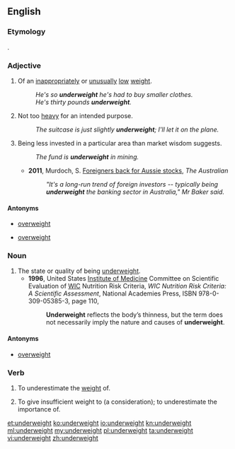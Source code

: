 ==English==

===Etymology===
{{prefix|under|weight|lang=en}}.

===Adjective===
{{en-adj}}

#Of an [[inappropriate]]ly or [[unusual]]ly [[low]] [[weight]].
#:''He's so '''underweight''' he's had to buy smaller clothes.''
#:''He's thirty pounds '''underweight'''.''
#Not too [[heavy]] for an intended purpose.
#:''The suitcase is just slightly '''underweight'''; I'll let it on the plane.''
# {{context|finance|lang=en}} Being less invested in a particular area than market wisdom suggests.
#:''The fund is '''underweight''' in mining.''
#* '''2011''', Murdoch, S. [http://m.theaustralian.com.au/AustralianFinancialMarkets/pg/0/fi299632.htm Foreigners back for Aussie stocks], ''The Australian'' 
#*:''"It's a long-run trend of foreign investors -- typically being '''underweight''' the banking sector in Australia," Mr Baker said.''

====Antonyms====
* {{sense|of low weight}} [[overweight]]
* {{sense|not too heavy}} [[overweight]]

===Noun===
{{en-noun|-}}

# The state or quality of being [[#Adjective|underweight]].
#* '''1996''', United States [[w:Institute of Medicine|Institute of Medicine]] Committee on Scientific Evaluation of [[w:Special Supplemental Nutrition Program for Women, Infants and Children|WIC]] Nutrition Risk Criteria, ''WIC Nutrition Risk Criteria: A Scientific Assessment'', National Academies Press, ISBN 978-0-309-05385-3, page 110,
#*: '''Underweight''' reflects the body’s thinness, but the term does not necessarily imply the nature and causes of '''underweight'''.

====Antonyms====
* {{sense|state or quality}} [[overweight]]

===Verb===
{{en-verb}}

# {{context|transitive|lang=en}} To underestimate the [[weight]] of.
# {{context|transitive|lang=en}} To give insufficient weight to (a consideration); to underestimate the importance of.

[[et:underweight]]
[[ko:underweight]]
[[io:underweight]]
[[kn:underweight]]
[[ml:underweight]]
[[my:underweight]]
[[pl:underweight]]
[[ta:underweight]]
[[vi:underweight]]
[[zh:underweight]]